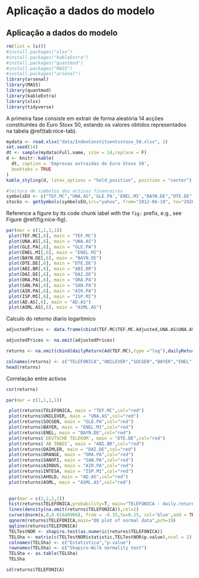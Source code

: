 # Aplicação a dados do modelo
\endgroup
\newpage

## Aplicação a dados do modelo
```r
rm(list = ls())
#install.packages("xlsx")
#install.packages("kableExtra")
#install.packages("quantmod")
#install.packages("MASS")
#install.packages("arsenal")
library(arsenal)
library(MASS)
library(quantmod)
library(kableExtra)
library(xlsx)
library(tidyverse)
```

A primeira fase consiste em extrair de forma aleatória 14 acções constituintes do Euro Stoxx 50, estando os valores obtidos representados na tabela \@ref(tab:nice-tab).

```r
mydata <- read.xlsx("data/IndexConstituentsstoxx_50.xlsx", 1)
set.seed(14)
dt <- sample(mydata$Full.name, size = 14,replace = F)
d <- knitr::kable(
  dt, caption = 'Empresas extraidas do Euro Stoxx 50',
  booktabs = TRUE
)
kable_styling(d, latex_options = "hold_position", position = "center")
```


```r
#leitura de simbolos dos activos financeiros
symbolsEU <- c("TEF.MC","UNA.AS",'GLE.PA','ENEL.MI',"BAYN.DE","DTE.DE","ABI.BR","DAI.DE","ORA.PA","SAN.PA","AIR.PA","ISP.MI","AD.AS","ASML.AS")
stocks <- getSymbols(symbolsEU,src="yahoo", from="2012-06-18", to="2020-06-02",auto.assign = TRUE)

```

Reference a figure by its code chunk label with the `fig:` prefix, e.g., see Figure \@ref(fig:nice-fig). 

```r

par(mar = c(1,1,1,1))
 plot(TEF.MC[,6], main = "TEF.MC")
 plot(UNA.AS[,6], main = "UNA.AS")
 plot(GLE.PA[,6], main = "GLE.PA")
 plot(ENEL.MI[,6], main = "ENEL.MI")
 plot(BAYN.DE[,6], main = "BAYN.DE")
 plot(DTE.DE[,6], main = "DTE.DE")
 plot(ABI.BR[,6], main = "ABI.BR")
 plot(DAI.DE[,6], main = "DAI.DE")
 plot(ORA.PA[,6], main = "ORA.PA")
 plot(SAN.PA[,6], main = "SAN.PA")
 plot(AIR.PA[,6], main = "AIR.PA")
 plot(ISP.MI[,6], main = "ISP.MI")
 plot(AD.AS[,6], main = "AD.AS")
 plot(ASML.AS[,6], main = "ASML.AS")
```


Calculo do retorno diario logaritmico

```r
adjustedPrices <- data.frame(cbind(TEF.MC$TEF.MC.Adjusted,UNA.AS$UNA.AS.Adjusted,GLE.PA$GLE.PA.Adjusted,ENEL.MI$ENEL.MI.Adjusted,BAYN.DE$BAYN.DE.Adjusted,DTE.DE$DTE.DE.Adjusted,ABI.BR$ABI.BR.Adjusted,DAI.DE$DAI.DE.Adjusted,ORA.PA$ORA.PA.Adjusted,SAN.PA$SAN.PA.Adjusted,AIR.PA$AIR.PA.Adjusted,ISP.MI$ISP.MI.Adjusted,AD.AS$AD.AS.Adjusted,ASML.AS$ASML.AS.Adjusted))

adjustedPrices <- na.omit(adjustedPrices)

returns <- na.omit(cbind(dailyReturn(Ad(TEF.MC),type ="log"),dailyReturn(Ad(UNA.AS),type ="log"),dailyReturn(Ad(GLE.PA),type ="log"),dailyReturn(Ad(ENEL.MI),type = "log"),dailyReturn(Ad(BAYN.DE),type = "log"),dailyReturn(Ad(DTE.DE),type = "log"),dailyReturn(Ad(ABI.BR),type = "log"),dailyReturn(Ad(DAI.DE),type = "log"),dailyReturn(Ad(ORA.PA),type = "log"),dailyReturn(Ad(SAN.PA),type = "log"),dailyReturn(Ad(AIR.PA),type = "log"),dailyReturn(Ad(ISP.MI),type = "log"),dailyReturn(Ad(AD.AS),type = "log"),dailyReturn(Ad(ASML.AS),type = "log")))

colnames(returns) <- c("TELEFONICA","UNILEVER","SOCGEN","BAYER","ENEL","DEUTSCHE TELEKOM","AB INBEV","DAIMLER","ORANGE","SANOFI","AIRBUS","INTESA","AHOLD","ASML")
head(returns)
```

Correlação entre activos
```r
cor(returns)
```



```r

par(mar = c(1,1,1,1))

 plot(returns$TELEFONICA, main = "TEF.MC",col="red")
 plot(returns$UNILEVER, main = "UNA.AS",col="red")
 plot(returns$SOCGEN, main = "GLE.PA",col="red")
 plot(returns$BAYER, main = "ENEL.MI",col="red")
 plot(returns$ENEL, main = "BAYN.DE",col="red")
 plot(returns$`DEUTSCHE TELEKOM`, main = "DTE.DE",col="red")
 plot(returns$`AB INBEV`, main = "ABI.BR",col="red")
 plot(returns$DAIMLER, main = "DAI.DE",col="red")
 plot(returns$ORANGE, main = "ORA.PA",col="red")
 plot(returns$SANOFI, main = "SAN.PA",col="red")
 plot(returns$AIRBUS, main = "AIR.PA",col="red")
 plot(returns$INTESA, main = "ISP.MI",col="red")
 plot(returns$AHOLD, main = "AD.AS",col="red")
 plot(returns$ASML, main = "ASML.AS",col="red")
 
```



```r

 par(mar = c(2,2,2,2))
 hist(returns$TELEFONICA,probability=T, main="TELEFONICA - daily.returns",xlab="Approximately normally distributed data",breaks=100)
 lines(density(na.omit(returns$TELEFONICA)),col=2)
 curve(dnorm(x,0,0.01640906), from = -0.15,to=0.15, col='blue',add = TRUE)
 qqnorm(returns$TELEFONICA,main="QQ plot of normal data",pch=19)
 qqline(returns$TELEFONICA)
 TELTestNOR <- shapiro.test(as.numeric(returns$TELEFONICA))
 TELSha <- matrix(c(TELTestNOR$statistic,TELTestNOR$p.value),ncol = 2)
 colnames(TELSha) <- c("Estatistica","p-value")
 rownames(TELSha) <- c("Shapiro-Wilk normality test")
 TELSha <- as.table(TELSha)
 TELSha

```



```r
sd(returns$TELEFONICA)
```

